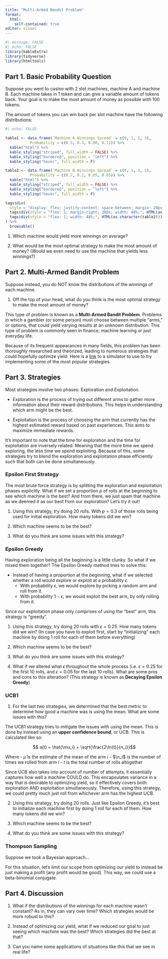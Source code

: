 ---
title: "Multi-Armed Bandit Problem"
format: 
  html:
    self-contained: true
editor: visual
---

```{r}
#| message: FALSE
#| echo: FALSE
library(kableExtra) 
library(tidyverse)
library(htmltools)
```

## Part 1. Basic Probability Question

Suppose you went to casino with 2 slot machines, machine A and machine B. Each machine takes in 1 token and can give a variable amount of tokens back. Your goal is to make the most amount of money as possible with 100 tokens.

The amount of tokens you can win back per slot machine have the following distributions:

```{r}
#| echo: FALSE 

table1 <- data.frame(`Machine A Winnings Spread` = c(0, 1, 2, 3),
           Probability = c(0.5, 0.3, 0.08, 0.12)) %>%
  kable("html") %>%
  kable_styling("striped", full_width = FALSE) %>%
  kable_styling("bordered", position = "left") %>%
  kable_styling("hover", full_width = F)

table2 <- data.frame(`Machine B Winnings Spread` = c(0, 1, 3, 5), 
           Probability = c(0.7, 0.2, 0.05, 0.05)) %>%
  kable("html") %>%
  kable_styling("striped", full_width = FALSE) %>%
  kable_styling("bordered", position = "left") %>%
  kable_styling("hover", full_width = F)

tags$div(
  style = "display: flex; justify-content: space-between; margin: 20px;",
  tags$div(style = "flex: 1; margin-right: 20px; width: 48%;", HTML(as.character(table1))),  
  tags$div(style = "flex: 1; width: 48%;", HTML(as.character(table2)))  
) %>%
  browsable()

```

1.  Which machine would yield more winnings on average?

2.  What would be the most optimal strategy to make the most amount of money? (Would we even need to use the machine that yields less winnings?)

## Part 2. Multi-Armed Bandit Problem

Suppose instead, you do NOT know the distributions of the winnings of each machine.

1.  Off the top of your head, what do you think is the most optimal strategy to make the most amount of money?

This type of problem is known as a **Multi-Armed Bandit Problem**. Problems in which a gambler (or some person) must choose between multiple "arms," or options, that could yield varying results at an unknown distribution. This type of problem is commonly seen in finance, machine learning or just everyday life. 

Because of its frequent appearances in many fields, this problem has been thoroughly researched and theorized, leading to numerous strategies that could hopefully optimize yield. Here is a [link](https://b7iuz3-brandon-kim.shinyapps.io/Multi-Armed-Bandit-Simulation/) to a simulator to use to try implementing some of the most popular strategies.

## Part 3. Strategies 

Most strategies involve two phases: Exploration and Exploitation. 

- Exploration is the process of trying out different arms to gather more information about their reward distributions. This helps in understanding which arm might be the best.

- Exploitation is the process of choosing the arm that currently has the highest estimated reward based on past experiences. This aims to maximize immediate rewards.

It's important to note that the time for exploration and the time for exploitation are inversely related. Meaning that the more time we spend exploring, the less time we spend exploiting. Because of this, some strategies try to blend the exploration and exploitation phase efficiently such that both can be done simultaneously.

### Epsilon First Strategy

The most brute force strategy is by splitting the exploration and exploitation phases explicitly. What if we set a proportion $p$ of rolls at the beginning to see which machine is the best? And from there, we just spam that machine as we deemed it as our best from our exploration? Let's try it out!

1. Using this strategy, try doing 20 rolls. With $p = 0.3$ of those rolls being used for initial exploration. How many tokens did we win? 

2. Which machine seems to be the best?

3. What do you think are some issues with this strategy?  

### Epsilon Greedy

Having exploration being all the beginning is a little clunky. So what if we mixed them together? The Epsilon Greedy method tries to solve this:

- Instead of having a proportion at the beginning, what if we selected whether a roll would explore or exploit at a probability $\epsilon$. 
  - With probability $\epsilon$, we would explore by picking a random arm and roll from it. 
  - With probability $1 - \epsilon$, we would exploit the best arm, by only rolling from it. 
  
Since our exploitation phase only comprises of using the "best" arm, this strategy is "greedy". 
  
1. Using this strategy, try doing 20 rolls with $\epsilon = 0.25$. How many tokens did we win? (In case you have to exploit first, start by "initializing" each machine by doing 1 roll for each of them before everything)

2. Which machine seems to be the best?

3. What do you think are some issues with this strategy? 

4. What if we altered what $\epsilon$ throughout the whole process (i.e. $\epsilon = 0.25$ for the first 10 rolls, and $\epsilon = 0.05$ for the last 10 rolls). What are some pros and cons to this alteration? (This strategy is known as **Decaying Epsilon Greedy**)

### UCB1

1. For the last two strategies, we determined that the best metric to determine how good a machine was is using the mean. What are some issues with this? 

The UCB1 strategy tries to mitigate the issues with using the mean. This is done by instead using an **upper confidence bound**, or UCB. This is calculated like so:

$$ a(t) = \hat{\mu_i} + \sqrt{\frac{2\ln{t}}{n_i}}$$

Where
- $\hat{\mu}$ is the estimate of the mean of the arm $i$
- $\n_i$ is the number of times we rolled from arm $i$
- $t$ is the total number of rolls altogether

Since UCB also takes into account of number of attempts, it essentially captures how well a machine COULD do. This encapsulates variance in a way that is desirable to optimizing yield, so it effectively covers both exploration AND exploitation simultaneously. Therefore, using this strategy, we could pretty much just roll from whichever arm has the highest UCB. 

2. Using this strategy, try doing 20 rolls. Just like Epsilon Greedy, it's best to initialize each machine first by doing 1 roll for each of them. How many tokens did we win?

3. Which machine seems to be the best?

4. What do you think are some issues with this strategy? 

### Thompson Sampling

Suppose we took a Bayesian approach...

For this situation, let's limit our scope from optimizing our yield to instead be just making a profit (any profit would be good). This way, we could use a beta-binomial conjugate. 

## Part 4. Discussion

1. What if the distributions of the winnings for each machine wasn't constant? As in, they can vary over time? Which strategies would be more robust to this?

2. Instead of optimizing our yield, what if we reduced our goal to just seeing which machine was the best? Which strategies did the best at that? 

3. Can you name some applications of situations like this that we see in real life?
